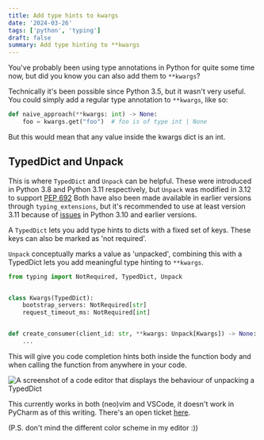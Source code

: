 ```yaml
---
title: Add type hints to kwargs
date: '2024-03-26'
tags: ['python', 'typing']
draft: false
summary: Add type hinting to **kwargs
---
```


You've probably been using type annotations in Python for quite some
time now, but did you know you can also add them to `**kwargs`?

Technically it's been possible since Python 3.5, but it wasn't very useful.
You could simply add a regular type annotation to `**kwargs`, like so:

```python
def naive_approach(**kwargs: int) -> None:
    foo = kwargs.get("foo")  # foo is of type int | None

```

But this would mean that any value inside the kwargs dict is an int.

## TypedDict and Unpack

This is where `TypedDict` and `Unpack` can be helpful. These were introduced in 
Python 3.8 and Python 3.11 respectively, but `Unpack` was modified in 3.12 to support [PEP 692](https://peps.python.org/pep-0692/)
Both have also been made available in earlier versions through `typing_extensions`, but it's recommended to use at least version
3.11 because of [issues](https://github.com/python/typing_extensions/issues/103) in Python 3.10 and earlier versions.

A `TypedDict` lets you add type hints to dicts with a fixed set of keys. These keys can also be marked
as 'not required'.

`Unpack` conceptually marks a value as 'unpacked', combining this with a TypedDict lets you add meaningful type hinting to `**kwargs`.

```python
from typing import NotRequired, TypedDict, Unpack


class Kwargs(TypedDict):
    bootstrap_servers: NotRequired[str]
    request_timeout_ms: NotRequired[int]


def create_consumer(client_id: str, **kwargs: Unpack[Kwargs]) -> None:
    ...

```

This will give you code completion hints both inside the function body and when calling the function from
anywhere in your code.

![A screenshot of a code editor that displays the behaviour of unpacking a TypedDict](/static/images/blog/code-completion-with-kwargs.png)

This currently works in both (neo)vim and VSCode, it doesn't work in PyCharm as of this writing. There's an open ticket [here](https://youtrack.jetbrains.com/issue/PY-58406/Missing-python-type-check-error-pycharm-vs-pylance).

(P.S. don't mind the different color scheme in my editor :))



